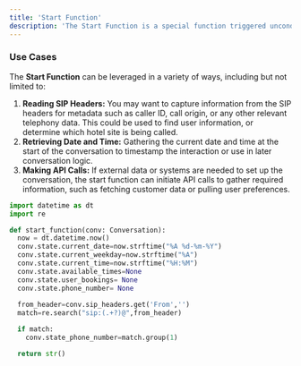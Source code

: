 ```yaml
---
title: 'Start Function'
description: 'The Start Function is a special function triggered unconditionally at the beginning of a conversation. Its purpose is to setup the call before it starts, and it runs synchronously which means the greeting message will not be read until it has finished executing. This setup process typically involves gathering relevant data, such as reading SIP headers or fetching the current date and time. It may also include making API calls or performing other necessary setup actions to ensure the conversation has the correct context.'
---
```


### Use Cases

The **Start Function** can be leveraged in a variety of ways, including but not limited to:

1. **Reading SIP Headers:** You may want to capture information from the SIP headers for metadata such as caller ID, call origin, or any other relevant telephony data. This could be used to find user information, or determine which hotel site is being called.
2. **Retrieving Date and Time:** Gathering the current date and time at the start of the conversation to timestamp the interaction or use in later conversation logic.
3. **Making API Calls:** If external data or systems are needed to set up the conversation, the start function can initiate API calls to gather required information, such as fetching customer data or pulling user preferences.

```python
import datetime as dt 
import re 

def start_function(conv: Conversation):
  now = dt.datetime.now()
  conv.state.current_date=now.strftime("%A %d-%m-%Y")
  conv.state.current_weekday=now.strftime("%A")
  conv.state.current_time=now.strftime("%H:%M")
  conv.state.available_times=None
  conv.state.user_bookings= None
  conv.state.phone_number= None
  
  from_header=conv.sip_headers.get('From','')
  match=re.search("sip:(.+?)@",from_header)

  if match:
    conv.state_phone_number=match.group(1)

  return str()
  ```
  